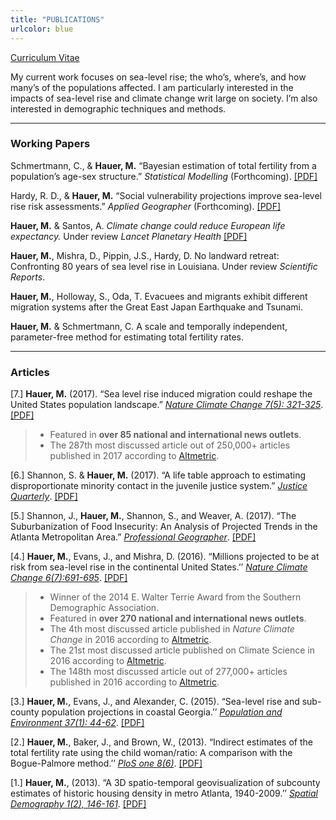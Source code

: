 ```yaml
---
title: "PUBLICATIONS"
urlcolor: blue
---
```


[Curriculum Vitae](./papers/Hauer_CV.pdf)


My current work focuses on sea-level rise; the who's, where's, and how many's of the populations affected. I am particularly interested in the impacts of sea-level rise and climate change writ large on society. I'm also interested in demographic techniques and methods.

----
 
### Working Papers

Schmertmann, C., & **Hauer, M.** "Bayesian estimation of total fertility from a population's age-sex structure." *Statistical Modelling* (Forthcoming). [[PDF]](https://osf.io/preprints/socarxiv/je59v/)

Hardy, R. D., & **Hauer, M.**  "Social vulnerability projections improve sea-level rise risk assessments." *Applied Geographer* (Forthcoming). [[PDF]](https://osf.io/preprints/socarxiv/pkr75/) 

**Hauer, M.** & Santos, A. *Climate change could reduce European life expectancy.* Under review *Lancet Planetary Health* [[PDF]](https://osf.io/preprints/socarxiv/ngtxr)

**Hauer, M.**, Mishra, D., Pippin, J.S., Hardy, D. No landward retreat: Confronting 80 years of sea level rise in Louisiana. Under review *Scientific Reports*.
    
**Hauer, M.**, Holloway, S., Oda, T. Evacuees and migrants exhibit different migration systems after the Great East Japan Earthquake and Tsunami.
    
**Hauer, M.** & Schmertmann, C. A scale and temporally independent, parameter-free method for estimating total fertility rates.

----

### Articles

[7.] **Hauer, M.** (2017). "Sea level rise induced migration could reshape the United States population landscape." [*Nature Climate Change  7(5): 321-325*](http://dx.doi.org/10.1038/nclimate3271). [[PDF]](./papers/2017-NCLIMHauerREDUCED.pdf)

>  * Featured in **over 85 national and international news outlets**.
>  * The 287th most discussed article out of 250,000+ articles published in 2017 according to [Altmetric](https://www.nature.com/articles/nclimate3271/metrics).

[6.] Shannon, S. & **Hauer, M.** (2017). "A life table approach to estimating disproportionate minority contact in the juvenile justice system." [*Justice Quarterly*](http://www.tandfonline.com/doi/full/10.1080/07418825.2017.1315163). [[PDF]](./papers/2017-JusticeQuarterlyShannonHauer.pdf)

[5.] Shannon, J., **Hauer, M.**, Shannon, S., and Weaver, A. (2017). "The Suburbanization of Food Insecurity: An Analysis of Projected     Trends in the Atlanta Metropolitan Area." [*Professional Geographer*](http://www.tandfonline.com/doi/full/10.1080/00330124.2017.1325751). [[PDF]](./papers/2017-ProGeographerShannonHauer.pdf)

[4.] **Hauer, M.**, Evans, J., and Mishra, D. (2016). "Millions projected to be at risk from sea-level rise in the continental United States.'' [*Nature Climate Change 6(7):691-695*](http://www.nature.com/nclimate/journal/v6/n7/full/nclimate2961.html). [[PDF]](./papers/2016-NCLIMHauer.pdf)

> * Winner of the 2014 E. Walter Terrie Award from the Southern Demographic Association.
> * Featured in **over 270 national and international news outlets**.
> * The 4th most discussed article published in *Nature Climate Change* in 2016 according to [Altmetric](https://twitter.com/NatureClimate/status/814862616770342912).
> * The 21st most discussed article published on Climate Science in 2016 according to [Altmetric](https://www.carbonbrief.org/analysis-climate-papers-featured-media-2016).
> * The 148th most discussed article out of 277,000+  articles published in 2016 according to [Altmetric](https://www.nature.com/nclimate/journal/v6/n7/nclimate2961/metrics).

[3.] **Hauer, M.**, Evans, J., and Alexander, C. (2015). "Sea-level rise and sub-county population projections in coastal Georgia.''  [*Population and Environment 37(1): 44-62*](http://link.springer.com/article/10.1007/s11111-015-0233-8). [[PDF]](./papers/2015-POENHauer.pdf)

[2.] **Hauer, M.**, Baker, J., and Brown, W., (2013). "Indirect estimates of the total fertility rate using the child                        woman/ratio: A comparison with the Bogue-Palmore method.'' [*PloS one 8(6)*](http://journals.plos.org/plosone/article?id=10.1371/journal.pone.0067226). [[PDF]](./papers/2013-PlosOneHauer.pdf)

[1.] **Hauer, M.**, (2013). "A 3D spatio-temporal geovisualization of subcounty estimates of historic housing density in metro Atlanta, 1940-2009.'' [*Spatial Demography 1(2), 146-161*](http://link.springer.com/article/10.1007/BF03354895). [[PDF]](./papers/2013-SpatDemHauer.pdf)





